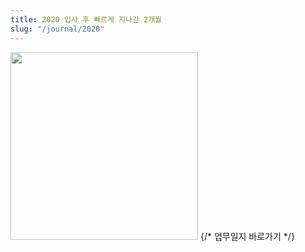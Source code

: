 ```yaml
---
title: 2020 입사 후 빠르게 지나간 2개월
slug: "/journal/2020"
---
```


<div
    style={{
        textAlign: 'center'
    }}>
    <div style={{display: 'inline-block'}}>
        <img width="300" src={"https://avatars.githubusercontent.com/u/77624394?v=4"}/>
        <Flex as="nav" sx={{
            alignItems: 'center',
            justifyContent: 'center'
        }
        }>
     {/*       <NavLink href="https://github.com/users/gwiyeomgo/projects/4/views/1?filterQuery=year%3A2020" p={2}>
                업무일지 바로가기
            </NavLink>*/}
        </Flex>
    </div>
</div>












